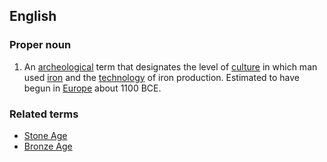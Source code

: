 ==English==

=== Proper noun ===

#An [[Archeology|archeological]] term that designates the level of [[culture]] in which man used [[iron]] and the [[technology]] of iron production. Estimated to have begun in [[Europe]] about 1100 BCE.

=== Related terms ===
*[[Stone Age]]
*[[Bronze Age]]